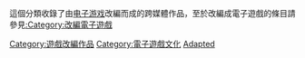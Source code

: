 這個分類收錄了由[[电子游戏|电子游戏]]改編而成的跨媒體作品，至於改編成電子遊戲的條目請參見[[:Category:改編電子遊戲|:Category:改編電子遊戲]]
[[Category:遊戲改編作品|Category:遊戲改編作品]]
[[Category:電子遊戲文化|Category:電子遊戲文化]]
[[Category:电子游戏|Adapted]]